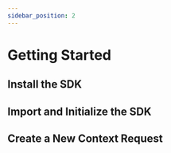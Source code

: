 ```yaml
---
sidebar_position: 2
---
```



# Getting Started

## Install the SDK

<Install />

## Import and Initialize the SDK

<ImportAndInitialize />

## Create a New Context Request

<CreateNewContextRequest />
